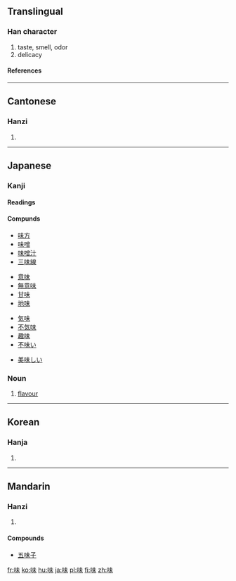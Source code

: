 ==Translingual==
===Han character===
{{Han char|rn=30|rad=口|as=05|sn=8|four=6509<sub>0</sub>|canj=口十木 (RJD)}}
# taste, smell, odor
# delicacy
====References====
{{Han ref|kx=0182.130|dkj=03456|dj=0401.140|hdz=10597.060|uh=5473|ud=21619|bh=A8FD|bd=43261}}
----
==Cantonese==
===Hanzi===
{{yue-hanzi|jyut=|y=mei6}}
# {{defn|Cantonese}}
----
==Japanese==
===Kanji===
{{ja-kanji|grade=3|rs=口05}}
====Readings====
{{ja-readings|on=[[み]] ([[mi]]), [[び]] ([[bi]])|kun=[[あじ]] ([[aji]]), [[あじわう]] ([[ajiwau]])}}

====Compunds====
{{top4}}
*[[味方]]
*[[味噌]]
*[[味噌汁]]
*[[三味線]]
{{mid4}}
*[[意味]]
*[[無意味]]
*[[甘味]]
*[[地味]]
{{mid4}}
*[[気味]]
*[[不気味]]
*[[趣味]]
*[[不味い]]
{{mid4}}
*[[美味しい]]
{{bottom}}

===Noun===
{{ja-noun|k|hira=あじ|rom=aji}}
# [[flavour]]
----

==Korean==
===Hanja===
{{ko-hanja|hangeul=미|rv=mi|mr=mi}}
# {{defn|Korean}}
----
==Mandarin==
===Hanzi===
{{cmn-hanzi|pin=[[wèi]] (wei4)|wg=wei<sup>4</sup>}}
# {{defn|Mandarin}}

====Compounds====
*[[五味子]]

[[fr:味]]
[[ko:味]]
[[hu:味]]
[[ja:味]]
[[pl:味]]
[[fi:味]]
[[zh:味]]
